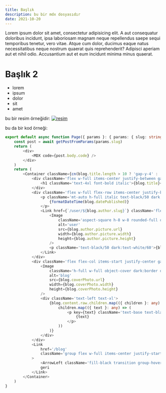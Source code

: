 ```yaml
---
title: Başlık
description: bu bir mdx dosyasıdır
date: 2021-10-20
---
```


Lorem ipsum dolor sit amet, consectetur adipisicing elit. A aut consequatur doloribus incidunt, ipsa laboriosam magnam neque repellendus saepe sequi temporibus tenetur, vero vitae. Atque cum dolor, ducimus eaque natus necessitatibus neque nostrum quaerat quis reprehenderit? Adipisci aperiam aut et nihil odio. Accusantium aut et eum incidunt minima minus quaerat.

# Başlık 2

- lorem
- ipsum
- dolor
- sit
- amet

bu bir resim örneğidir:
[![resim](https://media.graphassets.com/7HXjVVTKRNm3QABmOkxo)](https://media.graphassets.com/7HXjVVTKRNm3QABmOkxo)

bu da bir kod örneği:
```ts
export default async function Page({ params }: { params: { slug: string } }): Promise<React.JSX.Element> {
    const post = await getPostFromParams(params.slug)
    return (
        <div>
            <MDX code={post.body.code} />
        </div>
    )
    return (
        <Container className={cn(blog.title.length > 10 ? 'gap-y-4' : 'gap-y-1')}>
            <div className='flex w-full items-center justify-between gap-x-2'>
                <h1 className='text-4xl font-bold italic'>{blog.title}</h1>
            </div>
            <div className='flex w-full flex-row items-center justify-between'>
                <p className='mt-auto h-full italic text-black/50 dark:text-white/50'>
                    {formatDateTime(blog.datePublished)}
                </p>
                <Link href={`/user/${blog.author.slug}`} className='flex flex-col items-end gap-y-2'>
                    <Image
                        className='aspect-square h-8 w-8 rounded-full object-cover'
                        alt='user'
                        src={blog.author.picture.url}
                        width={blog.author.picture.width}
                        height={blog.author.picture.height}
                    />
                    <p className='text-black/50 dark:text-white/60'>{blog.author.name}</p>
                </Link>
            </div>
            <div className='flex flex-col items-start justify-center gap-y-4 md:flex-col-reverse md:justify-between md:gap-x-12'>
                <Image
                    className='h-full w-full object-cover dark:border dark:bg-white md:w-96 lg:w-[28rem] xl:w-[32rem] 2xl:w-[34rem]'
                    alt='blog'
                    src={blog.coverPhoto.url}
                    width={blog.coverPhoto.width}
                    height={blog.coverPhoto.height}
                />
                <div className='text-left text-xl'>
                    {blog.content.raw.children.map(({ children }: any) =>
                        children.map(({ text }: any) => (
                            <p key={text} className='text-base text-black dark:text-white'>
                                {text}
                            </p>
                        ))
                    )}
                </div>
            </div>
            <Link
                href='/blog'
                className='group flex w-full items-center justify-start gap-x-4 border border-zinc-900 bg-white px-4 py-2 transition hover:bg-zinc-900 hover:text-white dark:border-white dark:bg-zinc-900 dark:hover:bg-white dark:hover:text-zinc-900'
            >
                <ArrowLeft className='fill-black transition group-hover:-translate-x-2 dark:fill-white dark:hover:fill-black' />
                geri
            </Link>
        </Container>
    )
}
```